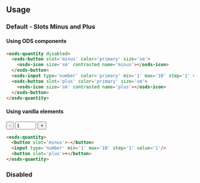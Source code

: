 
<GenericStyle />

## Usage

### Default - Slots Minus and Plus
#### Using ODS components
<Canvas withSource="none">
  <osds-quantity>
    <osds-button slot='minus' color='primary' size='sm'>
      <osds-icon size='sm' contrasted name='minus'></osds-icon>
    </osds-button>
    <osds-input type='number' color='primary' min='1' max='10' step='1' value='1'></osds-input>
    <osds-button slot='plus' color='primary' size='sm'>
      <osds-icon size='sm' contrasted name='plus'></osds-icon>
    </osds-button>
  </osds-quantity>
</Canvas >

```html
<osds-quantity disabled>
  <osds-button slot='minus' color='primary' size='sm'>
    <osds-icon size='sm' contrasted name='minus'></osds-icon>
  </osds-button>
  <osds-input type='number' color='primary' min='1' max='10' step='1' value='1'></osds-input>
  <osds-button slot='plus' color='primary' size='sm'>
    <osds-icon size='sm' contrasted name='plus'></osds-icon>
  </osds-button>
</osds-quantity>
```

#### Using vanilla elements
<Canvas withSource="none">
  <osds-quantity>
    <button slot='minus'>-</button>
    <input type='number' min='1' max='10' step='1' value='1'/>
    <button slot='plus'>+</button>
  </osds-quantity>
</Canvas >

```html
<osds-quantity>
  <button slot='minus'>-</button>
  <input type='number' min='1' max='10' step='1' value='1'/>
  <button slot='plus'>+</button>
</osds-quantity>
```
### Disabled
<DisabledProperty />

